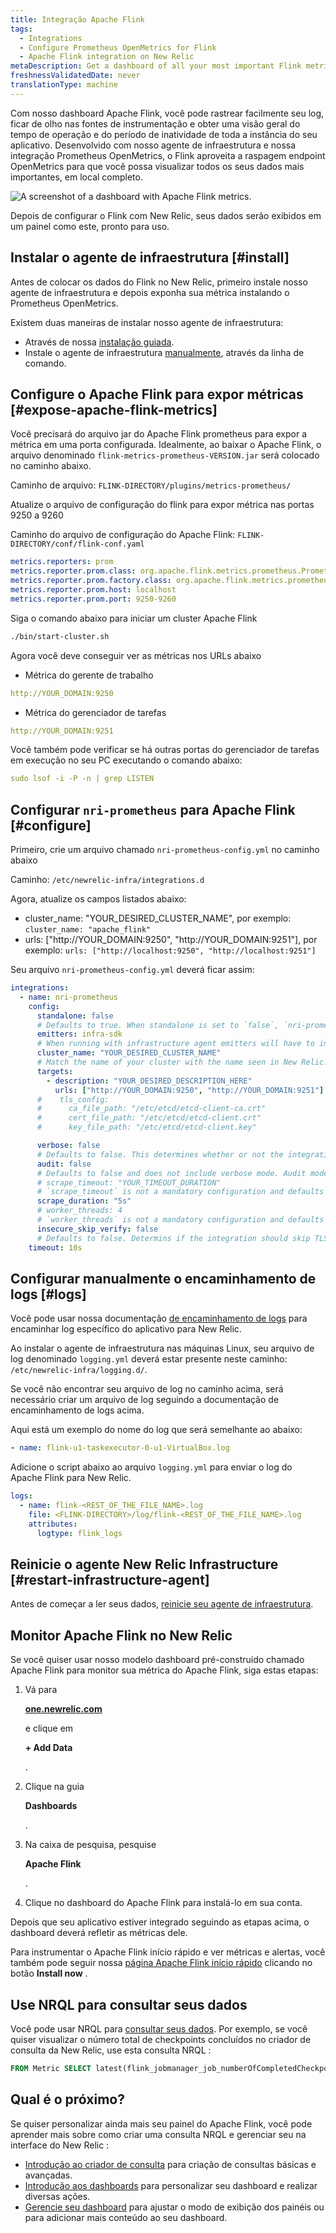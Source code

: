 ```yaml
---
title: Integração Apache Flink
tags:
  - Integrations
  - Configure Prometheus OpenMetrics for Flink
  - Apache Flink integration on New Relic
metaDescription: Get a dashboard of all your most important Flink metrics with our quickstart.
freshnessValidatedDate: never
translationType: machine
---
```



Com nosso dashboard Apache Flink, você pode rastrear facilmente seu log, ficar de olho nas fontes de instrumentação e obter uma visão geral do tempo de operação e do período de inatividade de toda a instância do seu aplicativo. Desenvolvido com nosso agente de infraestrutura e nossa integração Prometheus OpenMetrics, o Flink <InlinePopover type="dashboards"/>aproveita a raspagem endpoint OpenMetrics para que você possa visualizar todos os seus dados mais importantes, em local completo.

<img
  src={dashboardsApacheFlinkQuickstart}
  title="Apache Flink dashboard landing page"
  alt="A screenshot of a dashboard with Apache Flink metrics."
/>

<figcaption>
  Depois de configurar o Flink com New Relic, seus dados serão exibidos em um painel como este, pronto para uso.
</figcaption>

## Instalar o agente de infraestrutura [#install]

Antes de colocar os dados do Flink no New Relic, primeiro instale nosso agente de infraestrutura e depois exponha sua métrica instalando o Prometheus OpenMetrics.

Existem duas maneiras de instalar nosso agente de infraestrutura:

* Através de nossa [instalação guiada](https://one.newrelic.com/nr1-core?state=5e236fa2-fbfd-1f53-e55d-9241d2a73068).
* Instale o agente de infraestrutura [manualmente](/docs/infrastructure/install-infrastructure-agent/linux-installation/install-infrastructure-monitoring-agent-linux), através da linha de comando.

## Configure o Apache Flink para expor métricas [#expose-apache-flink-metrics]

Você precisará do arquivo jar do Apache Flink prometheus para expor a métrica em uma porta configurada. Idealmente, ao baixar o Apache Flink, o arquivo denominado `flink-metrics-prometheus-VERSION.jar` será colocado no caminho abaixo.

Caminho de arquivo: `FLINK-DIRECTORY/plugins/metrics-prometheus/`

Atualize o arquivo de configuração do flink para expor métrica nas portas 9250 a 9260

Caminho do arquivo de configuração do Apache Flink: `FLINK-DIRECTORY/conf/flink-conf.yaml`

```yml
metrics.reporters: prom
metrics.reporter.prom.class: org.apache.flink.metrics.prometheus.PrometheusReporter
metrics.reporter.prom.factory.class: org.apache.flink.metrics.prometheus.PrometheusReporterFactory
metrics.reporter.prom.host: localhost
metrics.reporter.prom.port: 9250-9260
```

Siga o comando abaixo para iniciar um cluster Apache Flink

```bash
./bin/start-cluster.sh
```

Agora você deve conseguir ver as métricas nos URLs abaixo

* Métrica do gerente de trabalho

```yml
http://YOUR_DOMAIN:9250
```

* Métrica do gerenciador de tarefas

```yml
http://YOUR_DOMAIN:9251
```

Você também pode verificar se há outras portas do gerenciador de tarefas em execução no seu PC executando o comando abaixo:

```yml
sudo lsof -i -P -n | grep LISTEN
```

## Configurar `nri-prometheus` para Apache Flink [#configure]

Primeiro, crie um arquivo chamado `nri-prometheus-config.yml` no caminho abaixo

Caminho: `/etc/newrelic-infra/integrations.d`

Agora, atualize os campos listados abaixo:

* cluster_name: "YOUR_DESIRED_CLUSTER_NAME", por exemplo: `cluster_name: "apache_flink"`
* urls: \["http&#x3A;//YOUR_DOMAIN:9250", "http&#x3A;//YOUR_DOMAIN:9251"], por exemplo: `urls: ["http://localhost:9250", "http://localhost:9251"]`

Seu arquivo `nri-prometheus-config.yml` deverá ficar assim:

```yml
integrations:
  - name: nri-prometheus
    config:
      standalone: false
      # Defaults to true. When standalone is set to `false`, `nri-prometheus` requires an infrastructure agent to send data.
      emitters: infra-sdk
      # When running with infrastructure agent emitters will have to include infra-sdk
      cluster_name: "YOUR_DESIRED_CLUSTER_NAME"
      # Match the name of your cluster with the name seen in New Relic. 
      targets:
        - description: "YOUR_DESIRED_DESCRIPTION_HERE"
          urls: ["http://YOUR_DOMAIN:9250", "http://YOUR_DOMAIN:9251"]
      #    tls_config:
      #      ca_file_path: "/etc/etcd/etcd-client-ca.crt"
      #      cert_file_path: "/etc/etcd/etcd-client.crt"
      #      key_file_path: "/etc/etcd/etcd-client.key"

      verbose: false
      # Defaults to false. This determines whether or not the integration should run in verbose mode.
      audit: false
      # Defaults to false and does not include verbose mode. Audit mode logs the uncompressed data sent to New Relic and can lead to a high log volume.
      # scrape_timeout: "YOUR_TIMEOUT_DURATION"
      # `scrape_timeout` is not a mandatory configuration and defaults to 30s. The HTTP client timeout when fetching data from endpoints.
      scrape_duration: "5s"
      # worker_threads: 4
      # `worker_threads` is not a mandatory configuration and defaults to `4` for clusters with more than 400 endpoints. Slowly increase the worker thread until scrape time falls between the desired `scrape_duration`. Note: Increasing this value too much results in huge memory consumption if too many metrics are scraped at once.
      insecure_skip_verify: false
      # Defaults to false. Determins if the integration should skip TLS verification or not.
    timeout: 10s
```

## Configurar manualmente o encaminhamento de logs [#logs]

Você pode usar nossa documentação [de encaminhamento de logs](/docs/logs/forward-logs/forward-your-logs-using-infrastructure-agent/) para encaminhar log específico do aplicativo para New Relic.

Ao instalar o agente de infraestrutura nas máquinas Linux, seu arquivo de log denominado `logging.yml` deverá estar presente neste caminho: `/etc/newrelic-infra/logging.d/`.

Se você não encontrar seu arquivo de log no caminho acima, será necessário criar um arquivo de log seguindo a documentação de encaminhamento de logs acima.

Aqui está um exemplo do nome do log que será semelhante ao abaixo:

```yml
- name: flink-u1-taskexecutor-0-u1-VirtualBox.log
```

Adicione o script abaixo ao arquivo `logging.yml` para enviar o log do Apache Flink para New Relic.

```yml
logs:
  - name: flink-<REST_OF_THE_FILE_NAME>.log 
    file: <FLINK-DIRECTORY>/log/flink-<REST_OF_THE_FILE_NAME>.log
    attributes:
      logtype: flink_logs
```

## Reinicie o agente New Relic Infrastructure [#restart-infrastructure-agent]

Antes de começar a ler seus dados, [reinicie seu agente de infraestrutura](/docs/infrastructure/install-infrastructure-agent/manage-your-agent/start-stop-restart-infrastructure-agent/).

## Monitor Apache Flink no New Relic

Se você quiser usar nosso modelo dashboard pré-construído chamado Apache Flink para monitor sua métrica do Apache Flink, siga estas etapas:

1. Vá para

   <DNT>**[one.newrelic.com](https://one.newrelic.com/)**</DNT>

   e clique em

   <DNT>**+ Add Data**</DNT>

   .

2. Clique na guia

   <DNT>**Dashboards**</DNT>

   .

3. Na caixa de pesquisa, pesquise

   <DNT>**Apache Flink**</DNT>

   .

4. Clique no dashboard do Apache Flink para instalá-lo em sua conta.

Depois que seu aplicativo estiver integrado seguindo as etapas acima, o dashboard deverá refletir as métricas dele.

Para instrumentar o Apache Flink início rápido e ver métricas e alertas, você também pode seguir nossa [página Apache Flink início rápido](https://newrelic.com/instant-observability/apache-flink) clicando no botão <DNT>**Install now**</DNT> .

## Use NRQL para consultar seus dados

Você pode usar NRQL para [consultar seus dados](/docs/apis/nerdgraph/examples/nerdgraph-nrql-tutorial/). Por exemplo, se você quiser visualizar o número total de checkpoints concluídos no criador de consulta da New Relic, use esta consulta NRQL :

```sql
FROM Metric SELECT latest(flink_jobmanager_job_numberOfCompletedCheckpoints) AS 'Number of Completed Checkpoints'
```

## Qual é o próximo?

Se quiser personalizar ainda mais seu painel do Apache Flink, você pode aprender mais sobre como criar uma consulta NRQL e gerenciar seu <InlinePopover type="dashboards"/>na interface do New Relic :

* [Introdução ao criador de consulta](/docs/query-your-data/explore-query-data/query-builder/introduction-query-builder) para criação de consultas básicas e avançadas.
* [Introdução aos dashboards](/docs/query-your-data/explore-query-data/dashboards/introduction-dashboards) para personalizar seu dashboard e realizar diversas ações.
* [Gerencie seu dashboard](/docs/query-your-data/explore-query-data/dashboards/manage-your-dashboard) para ajustar o modo de exibição dos painéis ou para adicionar mais conteúdo ao seu dashboard.